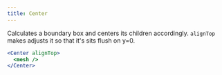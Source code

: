 ```yaml
---
title: Center
---
```


Calculates a boundary box and centers its children accordingly. `alignTop` makes adjusts it so that it's sits flush on y=0.

```jsx
<Center alignTop>
  <mesh />
</Center>
```

<StoryBookLink link="misc-center--default-story" />

<StoryBookEmbed id="misc-center--default-story" />
